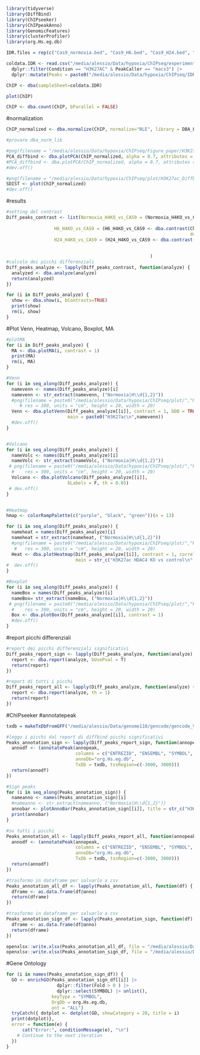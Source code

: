 ```r
library(tidyverse)
library(DiffBind)
library(ChIPseeker)
library(ChIPpeakAnno)
library(GenomicFeatures)
library(clusterProfiler)
library(org.Hs.eg.db)
```

```r
IDR.files = rep(c("Cas9_normoxia.bed", "Cas9_H6.bed", "Cas9_H24.bed", "H4KO_normoxia.bed", "H4KO_H6.bed", "H4KO_H24.bed"), 2)

coldata.IDR <- read.csv("/media/alessio/Data/hypoxia/ChIPseq/experiment.csv") |> 
  dplyr::filter(Condition == "H3K27AC" & PeakCaller == "macs3") |> 
  dplyr::mutate(Peaks = paste0("/media/alessio/Data/hypoxia/ChIPseq/IDR/IDR_H3K27AC/idr_results/",IDR.files))

ChIP <- dba(sampleSheet=coldata.IDR)

plot(ChIP)

ChIP <- dba.count(ChIP, bParallel = FALSE)
```
#normalization
```r
ChIP_normalized <- dba.normalize(ChIP, normalize="RLE", library = DBA_LIBSIZE_PEAKREADS)

#provare dba_norm_lib

#png(filename = "/media/alessio/Data/hypoxia/ChIPseq/Figure_paper/H3K27ac_DiffBind_PCA.png", res = 300, units = "cm", height = 18, width = 18)
PCA_diffbind <- dba.plotPCA(ChIP_normalized, alpha = 0.7, attributes = DBA_TISSUE, label=DBA_ID)
#PCA_diffbind <- dba.plotPCA(ChIP_normalized, alpha = 0.7, attributes = DBA_TISSUE)
#dev.off()

#png(filename = "/media/alessio/Data/hypoxia/ChIPseq/plot/H3K27ac_DiffBind_SDist.png", res = 300, units = "cm", height = 18, width = 18)
SDIST <- plot(ChIP_normalized)
#dev.off()
```


#results
```r
#setting del contrast
Diff_peaks_contrast <- list(Normoxia_H4KO_vs_CAS9 = (Normoxia_H4KO_vs_CAS9 <- dba.contrast(ChIP_normalized,
                                                                                  design = ~ Factor, contrast = c("Factor", "H4KO_0h", "CAS9_0h"))),
                  H6_H4KO_vs_CAS9 = (H6_H4KO_vs_CAS9 <- dba.contrast(ChIP_normalized,
                                                                     design = ~ Factor, contrast = c("Factor", "H4KO_6h", "CAS9_6h"))),
                  H24_H4KO_vs_CAS9 = (H24_H4KO_vs_CAS9 <- dba.contrast(ChIP_normalized,
                                                                       design = ~ Factor, contrast = c("Factor", "H4KO_24h", "CAS9_24h")))
 
                                                      )
#calcolo dei picchi differenziali
Diff_peaks_analyze <- lapply(Diff_peaks_contrast, function(analyze) {
  analyzed <- dba.analyze(analyze)
  return(analyzed)
})

for (i in Diff_peaks_analyze) {
  show <- dba.show(i, bContrasts=TRUE)
  print(show)
  rm(i, show)
}
```


#Plot Venn, Heatmap, Volcano, Boxplot, MA
```r
#plotMA
for (i in Diff_peaks_analyze) {
  MA <- dba.plotMA(i, contrast = 1)
  print(MA)
  rm(i, MA)
}

#Venn
for (i in seq_along(Diff_peaks_analyze)) {
  namevenn <- names(Diff_peaks_analyze)[i]
  namevenn <- str_extract(namevenn, ("Normoxia|H\\d{1,2}"))
  #png(filename = paste0("/media/alessio/Data/hypoxia/ChIPseq/plot/","H3K27ac_Venn_Diffbind_",namevenn,".png"),
     # res = 300, units = "cm", height = 20, width = 20)
  Venn <- dba.plotVenn(Diff_peaks_analyze[[i]], contrast = 1, bDB = TRUE, bGain = TRUE, bLoss = TRUE, bAll = FALSE, bUsePval = T,
                       main = paste0("H3K27ac\n",namevenn))
  #dev.off()
}


#Volcano
for (i in seq_along(Diff_peaks_analyze)) {
  nameVolc <- names(Diff_peaks_analyze)[i]
  nameVolc <- str_extract(nameVolc, ("Normoxia|H\\d{1,2}"))
 # png(filename = paste0("/media/alessio/Data/hypoxia/ChIPseq/plot/","H3K27ac_Volcano_Diffbind_",nameVolc,".png"),
  #    res = 300, units = "cm", height = 20, width = 20)
  Volcano <- dba.plotVolcano(Diff_peaks_analyze[[i]],
                       bLabels = F, th = 0.05)
 # dev.off()
}


#Heatmap
hmap <- colorRampPalette(c("purple", "black", "green"))(n = 13)

for (i in seq_along(Diff_peaks_analyze)) {
  nameheat = names(Diff_peaks_analyze)[i]
  nameheat = str_extract(nameheat, ("Normoxia|H\\d{1,2}"))
  #png(filename = paste0("/media/alessio/Data/hypoxia/ChIPseq/plot/","H3K27ac_Hmap_Diffbind_",nameheat,".png"),
   #   res = 300, units = "cm", height = 20, width = 20)
  Heat <- dba.plotHeatmap(Diff_peaks_analyze[[i]], contrast = 1, correlations=FALSE, scale="row", colScheme = hmap,
                          main = str_c("H3K27ac HDAC4 KO vs control\n",nameheat))
#  dev.off()
}

#Boxplot
for (i in seq_along(Diff_peaks_analyze)) {
  nameBox = names(Diff_peaks_analyze)[i]
  nameBox= str_extract(nameBox, ("Normoxia|H\\d{1,2}"))
 # png(filename = paste0("/media/alessio/Data/hypoxia/ChIPseq/plot/","H3K27ac_Boxplot_Diffbind_",nameBox,".png"),
  #    res = 300, units = "cm", height = 20, width = 20)
  Box <- dba.plotBox(Diff_peaks_analyze[[i]], contrast = 1)
  #dev.off()
}
```



#report picchi differenziali
```r
#report dei picchi differenziali significativi
Diff_peaks_report_sign <- lapply(Diff_peaks_analyze, function(analyze) {
  report <- dba.report(analyze, bUsePval = T)
  return(report)
})

#report di tutti i picchi 
Diff_peaks_report_all <- lapply(Diff_peaks_analyze, function(analyze) {
  report <- dba.report(analyze, th = 1)
  return(report)
})
```

#ChIPseeker
#annotatepeak
```r
txdb = makeTxDbFromGFF("/media/alessio/Data/genome110/gencode/gencode_V44.gff")

#leggo i picchi dal report di diffbind picchi significativi
Peaks_annotation_sign <- lapply(Diff_peaks_report_sign, function(annopeak) {
  annodf <- (annotatePeak(annopeak,
                          columns = c("ENTREZID", "ENSEMBL", "SYMBOL", "GENENAME"),
                          annoDb="org.Hs.eg.db",
                          TxDb = txdb, tssRegion=c(-3000, 3000)))
  return(annodf)
})

#Sign peaks
for (i in seq_along(Peaks_annotation_sign)) {
  nameanno <- names(Peaks_annotation_sign)[i]
  #nameanno <- str_extract(nameanno, ("Normoxia|H\\d{1,2}"))
  annobar <- plotAnnoBar(Peaks_annotation_sign[[i]], title = str_c("H3K27ac peak distribution ",nameanno))
  print(annobar)
}

#su tutti i picchi
Peaks_annotation_all <- lapply(Diff_peaks_report_all, function(annopeak) {
  annodf <- (annotatePeak(annopeak,
                          columns = c("ENTREZID", "ENSEMBL", "SYMBOL", "GENENAME"),
                          annoDb="org.Hs.eg.db",
                          TxDb = txdb, tssRegion=c(-3000, 3000)))
  return(annodf)
})

#trasformo in dataframe per salvarlo a csv
Peaks_annotation_all_df <- lapply(Peaks_annotation_all, function(df) {
  dframe <- as.data.frame(df@anno)
  return(dframe)
})

#trasformo in dataframe per salvarlo a csv
Peaks_annotation_sign_df <- lapply(Peaks_annotation_sign, function(df) {
  dframe <- as.data.frame(df@anno)
  return(dframe)
})
```

```r
openxlsx::write.xlsx(Peaks_annotation_all_df, file = "/media/alessio/Data/hypoxia/ChIPseq/IDR_DiffBind_H3K27ac/IDR_H3K27ac_Diff_bind_peak_annotation.xlsx")
openxlsx::write.xlsx(Peaks_annotation_sign_df, file = "/media/alessio/Data/hypoxia/ChIPseq/IDR_DiffBind_H3K27ac/IDR_H3K27ac_Diff_bind_peak_annotation_significative_Differential.xlsx")
```

#Gene Ontology
```r
for (i in names(Peaks_annotation_sign_df)) {
  GO <- enrichGO(Peaks_annotation_sign_df[[i]] |> 
                   dplyr::filter(Fold > 0 ) |> 
                   dplyr::select(SYMBOL) |> unlist(),
                 keyType = "SYMBOL",
                 OrgDb = org.Hs.eg.db,
                 ont = "ALL")
  tryCatch({ dotplot <- dotplot(GO, showCategory = 20, title = i)
  print(dotplot)},
  error = function(e) {
      cat("Error:", conditionMessage(e), "\n")
    # Continue to the next iteration
  })
}
```




